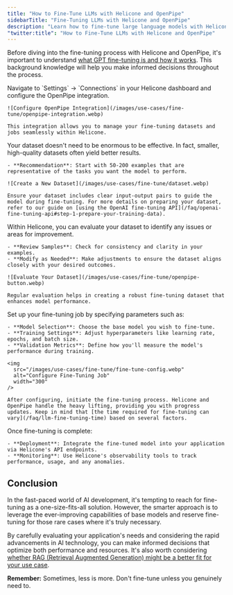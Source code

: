 ```yaml
---
title: "How to Fine-Tune LLMs with Helicone and OpenPipe"
sidebarTitle: "Fine-Tuning LLMs with Helicone and OpenPipe"
description: "Learn how to fine-tune large language models with Helicone and OpenPipe to optimize performance for specific tasks."
"twitter:title": "How to Fine-Tune LLMs with Helicone and OpenPipe"
---
```


Before diving into the fine-tuning process with Helicone and OpenPipe, it's important to understand [what GPT fine-tuning is and how it works](/faq/gpt-fine-tuning). This background knowledge will help you make informed decisions throughout the process.

<Steps>
  <Step title="Add the OpenPipe Integration">
    Navigate to `Settings` -> `Connections` in your Helicone dashboard and configure the OpenPipe integration.

    ![Configure OpenPipe Integration](/images/use-cases/fine-tune/openpipe-integration.webp)

    This integration allows you to manage your fine-tuning datasets and jobs seamlessly within Helicone.

  </Step>

  <Step title="Create a Dataset for Fine-Tuning">
    Your dataset doesn't need to be enormous to be effective. In fact, smaller, high-quality datasets often yield better results.

    - **Recommendation**: Start with 50-200 examples that are representative of the tasks you want the model to perform.

    ![Create a New Dataset](/images/use-cases/fine-tune/dataset.webp)

    Ensure your dataset includes clear input-output pairs to guide the model during fine-tuning. For more details on preparing your dataset, refer to our guide on [using the OpenAI fine-tuning API](/faq/openai-fine-tuning-api#step-1-prepare-your-training-data).

  </Step>

  <Step title="Evaluate and Refine Your Dataset">
    Within Helicone, you can evaluate your dataset to identify any issues or areas for improvement.

    - **Review Samples**: Check for consistency and clarity in your examples.
    - **Modify as Needed**: Make adjustments to ensure the dataset aligns closely with your desired outcomes.

    ![Evaluate Your Dataset](/images/use-cases/fine-tune/openpipe-button.webp)

    Regular evaluation helps in creating a robust fine-tuning dataset that enhances model performance.

  </Step>

  <Step title="Configure Your Fine-Tuning Job">
    Set up your fine-tuning job by specifying parameters such as:

    - **Model Selection**: Choose the base model you wish to fine-tune.
    - **Training Settings**: Adjust hyperparameters like learning rate, epochs, and batch size.
    - **Validation Metrics**: Define how you'll measure the model's performance during training.

    <img
      src="/images/use-cases/fine-tune/fine-tune-config.webp"
      alt="Configure Fine-Tuning Job"
      width="300"
    />

    After configuring, initiate the fine-tuning process. Helicone and OpenPipe handle the heavy lifting, providing you with progress updates. Keep in mind that [the time required for fine-tuning can vary](/faq/llm-fine-tuning-time) based on several factors.

  </Step>

  <Step title="Deploy and Monitor Your Fine-Tuned Model">
    Once fine-tuning is complete:

    - **Deployment**: Integrate the fine-tuned model into your application via Helicone's API endpoints.
    - **Monitoring**: Use Helicone's observability tools to track performance, usage, and any anomalies.

  </Step>
</Steps>

## Conclusion

In the fast-paced world of AI development, it's tempting to reach for fine-tuning as a one-size-fits-all solution. However, the smarter approach is to leverage the ever-improving capabilities of base models and reserve fine-tuning for those rare cases where it's truly necessary.

By carefully evaluating your application's needs and considering the rapid advancements in AI technology, you can make informed decisions that optimize both performance and resources. It's also worth considering [whether RAG (Retrieval Augmented Generation) might be a better fit for your use case](/faq/rag-vs-fine-tuning).

**Remember:** Sometimes, less is more. Don't fine-tune unless you genuinely need to.
